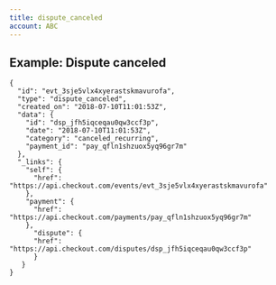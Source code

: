 ```yaml
---
title: dispute_canceled
account: ABC
---
```


Example: Dispute canceled
-------------------------

    {
      "id": "evt_3sje5vlx4xyerastskmavurofa",
      "type": "dispute_canceled",
      "created_on": "2018-07-10T11:01:53Z",
      "data": {
        "id": "dsp_jfh5iqceqau0qw3ccf3p",
        "date": "2018-07-10T11:01:53Z",
        "category": "canceled_recurring",
        "payment_id": "pay_qfln1shzuox5yq96gr7m"
      },
      "_links": {
        "self": {
          "href": "https://api.checkout.com/events/evt_3sje5vlx4xyerastskmavurofa"
        },
        "payment": {
          "href": "https://api.checkout.com/payments/pay_qfln1shzuox5yq96gr7m"
        }, 
          "dispute": {
          "href": "https://api.checkout.com/disputes/dsp_jfh5iqceqau0qw3ccf3p"
          }
       }
    }
